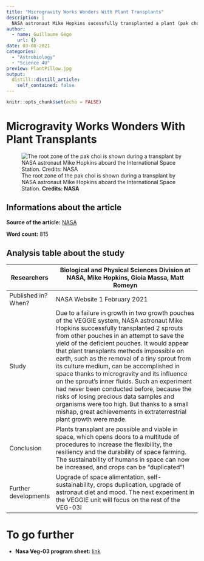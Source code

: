 ```yaml
---
title: "Microgravity Works Wonders With Plant Transplants"
description: |
  NASA astronaut Mike Hopkins sucessfully transplanted a plant (pak choi) in the agency’s Vegetable Production System (Veggie) aboard the International Space Station for the first time on Jan. 14, 2021.
author:
  - name: Guillaume Gégo
    url: {}
date: 03-08-2021
categories:
  - "Astrobiology"
  - "Science 4U"
preview: PlantPillow.jpg
output:
  distill::distill_article:
    self_contained: false
---
```


```r
knitr::opts_chunk$set(echo = FALSE)
```

# Microgravity Works Wonders With Plant Transplants
  
![The root zone of the pak choi is shown during a transplant by NASA astronaut Mike Hopkins aboard the International Space Station. **Credits:  NASA**](TransPlant.jpg)
  
## Informations about the article
**Source of the article:** [NASA](https://www.nasa.gov/feature/microgravity-works-wonders-with-plant-transplants)
  
**Word count:** 815
  
## Analysis table about the study
  
| Researchers          | Biological and Physical Sciences Division at NASA, Mike Hopkins, Gioia Massa, Matt Romeyn                                                                                                                                                                                                                                                                                                                                                                                                                                                                                                                                                                                                  |
|----------------------|--------------------------------------------------------------------------------------------------------------------------------------------------------------------------------------------------------------------------------------------------------------------------------------------------------------------------------------------------------------------------------------------------------------------------------------------------------------------------------------------------------------------------------------------------------------------------------------------------------------------------------------------------------------------------------------------|
| Published in? When?  | NASA Website  1 February 2021                                                                                                                                                                                                                                                                                                                                                                                                                                                                                                                                                                                                                                                              |
| Study                | Due to a failure in growth in two growth pouches of the VEGGIE system, NASA astronaut Mike Hopkins successfully transplanted 2 sprouts from other pouches in an attempt to save the yield of the deficient pouches. It would appear that plant transplants methods impossible on earth, such as the removal of a tiny sprout from its culture medium, can be accomplished in space thanks to microgravity and its influence on the sprout's inner fluids. Such an experiment had never been conducted before, because the risks of losing precious data samples and organisms were too high. But thanks to a small mishap, great achievements in extraterrestrial plant growth were made.  |
| Conclusion           | Plants transplant are possible and viable in space, which opens doors to a multitude of procedures to increase the flexibility, the resiliency and the durability of space farming. The sustainability of humans in space can now be increased, and crops can be "duplicated"!                                                                                                                                                                                                                                                                                                                                                                                                             |
| Further developments | Upgrade of space alimentation, self-sustainability, crops duplication, upgrade of astronaut diet and mood. The next experiment in the VEGGIE unit will focus on the rest of the VEG-03I                                                                                                                                                                                                                                                                                                                                                                                                                                                                                                    |
  
# To go further
  
* **Nasa Veg-03 program sheet:** [link](https://www.nasa.gov/mission_pages/station/research/experiments/explorer/Investigation.html?#id=1159)

